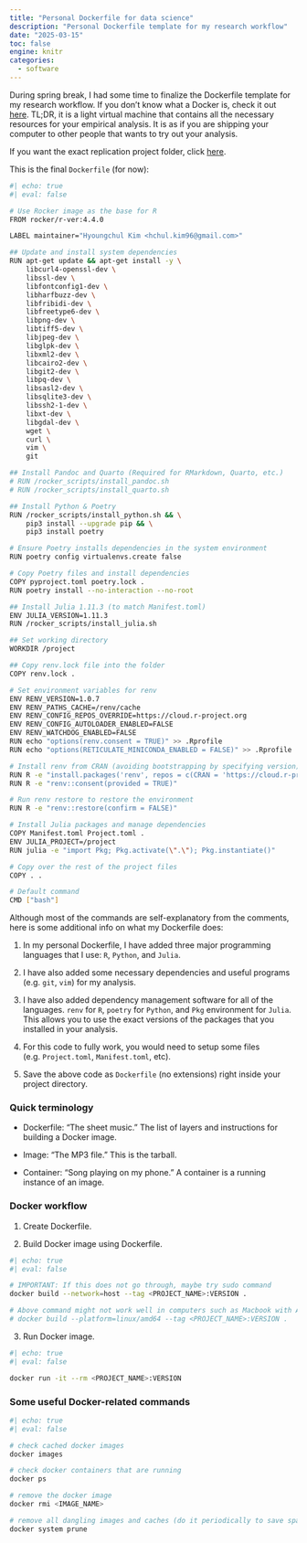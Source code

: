 ```yaml
---
title: "Personal Dockerfile for data science"
description: "Personal Dockerfile template for my research workflow"
date: "2025-03-15"
toc: false
engine: knitr
categories:
  - software
---
```


During spring break, I had some time to finalize the Dockerfile template for my research workflow. If you don't know what a Docker is, check it out [here](https://raw.githack.com/uo-ec607/lectures/master/13-docker/13-docker.html#1). TL;DR, it is a light virtual machine that contains all the necessary resources for your empirical analysis. It is as if you are shipping your computer to other people that wants to try out your analysis.

If you want the exact replication project folder, click [here](https://github.com/hchulkim/replication-template).

This is the final `Dockerfile` (for now):

```bash
#| echo: true
#| eval: false

# Use Rocker image as the base for R
FROM rocker/r-ver:4.4.0

LABEL maintainer="Hyoungchul Kim <hchul.kim96@gmail.com>"

## Update and install system dependencies
RUN apt-get update && apt-get install -y \
    libcurl4-openssl-dev \
    libssl-dev \
    libfontconfig1-dev \
    libharfbuzz-dev \
    libfribidi-dev \
    libfreetype6-dev \
    libpng-dev \
    libtiff5-dev \
    libjpeg-dev \
    libglpk-dev \
    libxml2-dev \
    libcairo2-dev \
    libgit2-dev \
    libpq-dev \
    libsasl2-dev \
    libsqlite3-dev \
    libssh2-1-dev \
    libxt-dev \
    libgdal-dev \
    wget \
    curl \
    vim \
    git	

## Install Pandoc and Quarto (Required for RMarkdown, Quarto, etc.)
# RUN /rocker_scripts/install_pandoc.sh
# RUN /rocker_scripts/install_quarto.sh

## Install Python & Poetry
RUN /rocker_scripts/install_python.sh && \
    pip3 install --upgrade pip && \
    pip3 install poetry

# Ensure Poetry installs dependencies in the system environment
RUN poetry config virtualenvs.create false

# Copy Poetry files and install dependencies
COPY pyproject.toml poetry.lock .
RUN poetry install --no-interaction --no-root

## Install Julia 1.11.3 (to match Manifest.toml)
ENV JULIA_VERSION=1.11.3
RUN /rocker_scripts/install_julia.sh

## Set working directory
WORKDIR /project

## Copy renv.lock file into the folder
COPY renv.lock .

# Set environment variables for renv
ENV RENV_VERSION=1.0.7
ENV RENV_PATHS_CACHE=/renv/cache
ENV RENV_CONFIG_REPOS_OVERRIDE=https://cloud.r-project.org
ENV RENV_CONFIG_AUTOLOADER_ENABLED=FALSE
ENV RENV_WATCHDOG_ENABLED=FALSE
RUN echo "options(renv.consent = TRUE)" >> .Rprofile
RUN echo "options(RETICULATE_MINICONDA_ENABLED = FALSE)" >> .Rprofile

# Install renv from CRAN (avoiding bootstrapping by specifying version)
RUN R -e "install.packages('renv', repos = c(CRAN = 'https://cloud.r-project.org'))"
RUN R -e "renv::consent(provided = TRUE)"

# Run renv restore to restore the environment
RUN R -e "renv::restore(confirm = FALSE)"

# Install Julia packages and manage dependencies
COPY Manifest.toml Project.toml .
ENV JULIA_PROJECT=/project
RUN julia -e "import Pkg; Pkg.activate(\".\"); Pkg.instantiate()"

# Copy over the rest of the project files
COPY . .

# Default command
CMD ["bash"]

```

Although most of the commands are self-explanatory from the comments, here is some additional info on what my Dockerfile does:

1. In my personal Dockerfile, I have added three major programming languages that I use: `R`, `Python`, and `Julia`.

2. I have also added some necessary dependencies and useful programs (e.g. `git`, `vim`) for my analysis.

3. I have also added dependency management software for all of the languages. `renv` for `R`, `poetry` for `Python`, and `Pkg` environment for `Julia`. This allows you to use the exact versions of the packages that you installed in your analysis.

4. For this code to fully work, you would need to setup some files (e.g. `Project.toml`, `Manifest.toml`, etc).

5. Save the above code as `Dockerfile` (no extensions) right inside your project directory.

### Quick terminology

- Dockerfile: "The sheet music." The list of layers and instructions for building a Docker image.

- Image: "The MP3 file." This is the tarball.

- Container: "Song playing on my phone." A container is a running instance of an image.

### Docker workflow

1. Create Dockerfile.

2. Build Docker image using Dockerfile.

```bash
#| echo: true
#| eval: false

# IMPORTANT: If this does not go through, maybe try sudo command
docker build --network=host --tag <PROJECT_NAME>:VERSION . 

# Above command might not work well in computers such as Macbook with Apple Silicon (Ofc...). This is mainly because it has a different cpu architecture (arm64 instead of amd64) so the base image is different. I am not sure if this is the best solution but try this code below.
# docker build --platform=linux/amd64 --tag <PROJECT_NAME>:VERSION .
```

3. Run Docker image.

```bash
#| echo: true
#| eval: false

docker run -it --rm <PROJECT_NAME>:VERSION
```

### Some useful Docker-related commands

```bash
#| echo: true
#| eval: false

# check cached docker images
docker images

# check docker containers that are running
docker ps

# remove the docker image
docker rmi <IMAGE_NAME>

# remove all dangling images and caches (do it periodically to save space)
docker system prune
```

